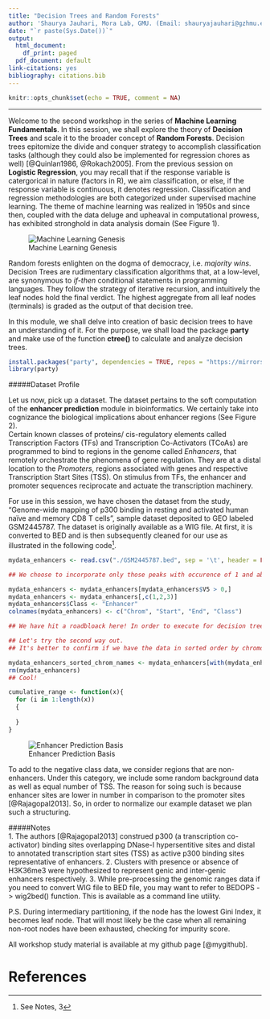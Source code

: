 ```yaml
---
title: "Decision Trees and Random Forests"
author: 'Shaurya Jauhari, Mora Lab, GMU. (Email: shauryajauhari@gzhmu.edu.cn)'
date: "`r paste(Sys.Date())`"
output:
  html_document:
    df_print: paged
  pdf_document: default
link-citations: yes
bibliography: citations.bib
---
```


```r
knitr::opts_chunk$set(echo = TRUE, comment = NA)
```
***

<p>Welcome to the second workshop in the series of **Machine Learning Fundamentals**. In this session, we shall explore the theory of **Decision Trees** and scale it to the broader concept of **Random Forests**. Decision trees epitomize the divide and conquer strategy to accomplish classification tasks (although they could also be implemented for regression chores as well) [@Quinlan1986, @Rokach2005]. From the previous session on **Logistic Regression**, you may recall that if the response variable is catergorical in nature (factors in R), we aim classification, or else, if the response variable is continuous, it denotes regression. Classification and regression methodologies are both categorized under supervised machine learning. The theme of machine learning was realized in 1950s and since then, coupled with the data deluge and upheaval in computational prowess, has exhibited stronghold in data analysis domain (See Figure 1).</p>

![Machine Learning Genesis](./ML_Genesis.png)

Random forests enlighten on the dogma of democracy, i.e. *majority wins*. Decision Trees are rudimentary classification algorithms that, at a low-level, are synonymous to *if-then* conditional statements in programming languages. They follow the strategy of iterative recursion, and intuitively the leaf nodes hold the final verdict. The highest aggregate from all leaf nodes (terminals) is graded as the output of that decision tree.  

In this module, we shall delve into creation of basic decision trees to have an understanding of it. For the purpose, we shall load the package **party** and make use of the function **ctree()** to calculate and analyze decision trees.  


```r
install.packages("party", dependencies = TRUE, repos = "https://mirrors.tuna.tsinghua.edu.cn/CRAN/")
library(party)

```

#####Dataset Profile

Let us now, pick up a dataset. The dataset pertains to the soft computation of the **enhancer prediction** module in bioinformatics. We certainly take into cognizance the biological implications about enhancer regions (See Figure 2).   
Certain known classes of proteins/ cis-regulatory elements called Transcription Factors (TFs) and Transcription Co-Activators (TCoAs) are programmed to bind to regions in the genome called *Enhancers*, that remotely orchestrate the phenomena of gene regulation. They are at a distal location to the *Promoters*, regions associated with genes and respective Transcription Start Sites (TSS). On stimulus from TFs, the enhancer and promoter sequences reciprocate and actuate the transcription machinery.  

  For use in this session, we have chosen the dataset from the study, "Genome-wide mapping of p300 binding in resting and activated human naïve and memory CD8 T cells", sample dataset deposited to GEO labeled GSM2445787. The dataset is originally available as a WIG file. At first, it is converted to BED and is then subsequently cleaned for our use as illustrated in the following code^[See Notes, 3].

```r
mydata_enhancers <- read.csv("./GSM2445787.bed", sep = '\t', header = FALSE)

## We choose to incorporate only those peaks with occurence of 1 and above. Additionally, a column for "Class" has been added that uniformly holds the value "Enhancer" as all the peaks correspond to p300 bindings in the genome. Finally, we have also pruned the dataset for columns on peak ids and frequencies.

mydata_enhancers <- mydata_enhancers[mydata_enhancers$V5 > 0,]
mydata_enhancers <- mydata_enhancers[,c(1,2,3)]
mydata_enhancers$Class <- "Enhancer"
colnames(mydata_enhancers) <- c("Chrom", "Start", "End", "Class")

## We have hit a roadbloack here! In order to execute for decision trees, given the dataset, we shall always have a node that is having two attributes minimum. Since fields "Chrom", "Start", and "End" are intimately related, we'll need "Chrom" as default attribute, alongwith "Start" or "End" or both. There are two ways to solve this problem. First is to have a tree with two attributes at each node. Second way could help by, (i) having the file in sorted order by chromosome names, (ii) and then setting up a new column indicating cumulative "Start" and "End" extremities. 

## Let's try the second way out.
## It's better to confirm if we have the data in sorted order by chromosomes.

mydata_enhancers_sorted_chrom_names <- mydata_enhancers[with(mydata_enhancers, order(Chrom)), ]
rm(mydata_enhancers)
## Cool!

cumulative_range <- function(x){
  for (i in 1:length(x))
  {
    
  }
}

```
  

![Enhancer Prediction Basis](./WorkFlow_Illustration.jpg)

To add to the negative class data, we consider regions that are non-enhancers. Under this category, we include some random background data as well as equal number of TSS. The reason for soing such is because enhancer sites are lower in number in comparison to the promoter sites [@Rajagopal2013]. So, in order to normalize our example dataset we plan such a structuring.



#####Notes  
  1.  The authors [@Rajagopal2013] construed p300 (a transcription co-activator) binding sites overlapping DNase-I hypersentitive sites and distal to annotated transcription start sites (TSS) as active p300 binding sites representative of enhancers.
  2. Clusters with presence or absence of H3K36me3 were hypothesized to represent genic and inter-genic enhancers respectively.
  3. While pre-processing the genomic ranges data if you need to convert WIG file to BED file, you may want to refer to BEDOPS -> wig2bed() function. This is available as a command line utility.

P.S. During intermediary partitioning, if the node has the lowest Gini Index, it becomes leaf node. That will most likely be the case when all remaining non-root nodes have been exhausted, checking for impurity score.

All workshop study material is available at my github page [@mygithub].


# References
